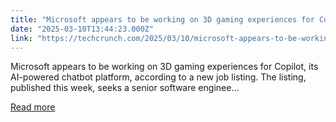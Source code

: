 ```yaml
---
title: "Microsoft appears to be working on 3D gaming experiences for Copilot"
date: "2025-03-10T13:44:23.000Z"
link: "https://techcrunch.com/2025/03/10/microsoft-appears-to-be-working-on-3d-gaming-experiences-for-copilot/"
---
```


Microsoft appears to be working on 3D gaming experiences for Copilot, its AI-powered chatbot platform, according to a new job listing. The listing, published this week, seeks a senior software enginee...

[Read more](https://techcrunch.com/2025/03/10/microsoft-appears-to-be-working-on-3d-gaming-experiences-for-copilot/)
